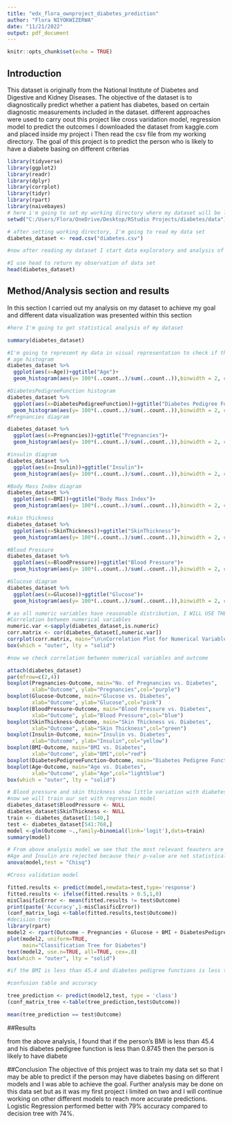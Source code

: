 ```yaml
---
title: "edx_flora_ownproject_diabetes_prediction"
author: "Flora NIYOKWIZERWA"
date: "11/21/2022"
output: pdf_document
---
```


```r
knitr::opts_chunk$set(echo = TRUE)
```

## Introduction
This dataset is originally from the National Institute of Diabetes and Digestive and Kidney
Diseases. The objective of the dataset is to diagnostically predict whether a patient has diabetes,
based on certain diagnostic measurements included in the dataset.
different approaches were used to carry oout this project like cross varidation model, regression model to predict the outcomes
I downloaded the dataset from kaggle.com and placed inside my project
i Then read the csv file from my working directory.
The goal of this project is to predict the person who is likely to have a diabete basing on different criterias

```r
library(tidyverse)
library(ggplot2)
library(readr)
library(dplyr)
library(corrplot)
library(tidyr)
library(rpart)
library(naivebayes)
# here i'm going to set my working directory where my dataset will be loaded
setwd("C:/Users/Flora/OneDrive/Desktop/RStudio Projects/diabetes/data")

# after setting working directory, I'm going to read my data set 
diabetes_dataset <- read.csv("diabetes.csv")

#now after reading my dataset I start data exploratory and analysis of my dataset

#I use head to return my observation of data set
head(diabetes_dataset)

```

## Method/Analysis section and results

In this section I carried out my analysis on my dataset to achieve my goal and different data visualization was presented within this section

```r
#here I'm going to get statistical analysis of my dataset 

summary(diabetes_dataset)

#I'm going to represent my data in visual representation to check if they have reasonable distribution
# age histogram 
diabetes_dataset %>%
  ggplot(aes(x=Age))+ggtitle("Age")+
  geom_histogram(aes(y= 100*(..count..)/sum(..count..)),binwidth = 2, color="black",fill="green")+ylab("Percentage")

#DiabetesPedigreeFunction histogram
diabetes_dataset %>%
  ggplot(aes(x=DiabetesPedigreeFunction))+ggtitle("Diabetes Pedigree Function")+
  geom_histogram(aes(y= 100*(..count..)/sum(..count..)),binwidth = 2, color="black",fill="blue")+ylab("Percentage")
#Pregnancies diagram

diabetes_dataset %>%
  ggplot(aes(x=Pregnancies))+ggtitle("Pregnancies")+
  geom_histogram(aes(y= 100*(..count..)/sum(..count..)),binwidth = 2, color="black",fill="pink")+ylab("Percentage")

#insulin diagram
diabetes_dataset %>%
  ggplot(aes(x=Insulin))+ggtitle("Insulin")+
  geom_histogram(aes(y= 100*(..count..)/sum(..count..)),binwidth = 2, color="black",fill="black")+ylab("Percentage")

#Body Mass Index diagram
diabetes_dataset %>%
  ggplot(aes(x=BMI))+ggtitle("Body Mass Index")+
  geom_histogram(aes(y= 100*(..count..)/sum(..count..)),binwidth = 2, color="black",fill="blue")+ylab("Percentage")

#skin thickness
diabetes_dataset %>%
  ggplot(aes(x=SkinThickness))+ggtitle("SkinThickness")+
  geom_histogram(aes(y= 100*(..count..)/sum(..count..)),binwidth = 2, color="black",fill="blue")+ylab("Percentage")

#Blood Pressure
diabetes_dataset %>%
  ggplot(aes(x=BloodPressure))+ggtitle("Blood Pressure")+
  geom_histogram(aes(y= 100*(..count..)/sum(..count..)),binwidth = 2, color="black",fill="blue")+ylab("Percentage")

#Glucose diagram
diabetes_dataset %>%
  ggplot(aes(x=Glucose))+ggtitle("Glucose")+
  geom_histogram(aes(y= 100*(..count..)/sum(..count..)),binwidth = 2, color="black",fill="blue")+ylab("Percentage")

# as all numeric variables have reasonable distribution, I WILL USE THEM for regression
#Correlation between numerical variables
numeric.var <-sapply(diabetes_dataset,is.numeric)
corr.matrix <- cor(diabetes_dataset[,numeric.var])
corrplot(corr.matrix, main="\n\nCorrelation Plot for Numerical Variables", order = "hclust", tl.col = "black", tl.srt=45, tl.cex=0.6, cl.cex=0.6)
box(which = "outer", lty = "solid")

#now we check correlation between numerical variables and outcome

attach(diabetes_dataset)
par(mfrow=c(2,4))
boxplot(Pregnancies~Outcome, main="No. of Pregnancies vs. Diabetes", 
        xlab="Outcome", ylab="Pregnancies",col="purple")
boxplot(Glucose~Outcome, main="Glucose vs. Diabetes", 
        xlab="Outcome", ylab="Glucose",col="pink")
boxplot(BloodPressure~Outcome, main="Blood Pressure vs. Diabetes", 
        xlab="Outcome", ylab="Blood Pressure",col="blue")
boxplot(SkinThickness~Outcome, main="Skin Thickness vs. Diabetes", 
        xlab="Outcome", ylab="Skin Thickness",col="green")
boxplot(Insulin~Outcome, main="Insulin vs. Diabetes", 
        xlab="Outcome", ylab="Insulin",col="yellow")
boxplot(BMI~Outcome, main="BMI vs. Diabetes", 
        xlab="Outcome", ylab="BMI",col="red")
boxplot(DiabetesPedigreeFunction~Outcome, main="Diabetes Pedigree Function vs. Diabetes", xlab="Outcome", ylab="DiabetesPedigreeFunction",col="lightgreen")
boxplot(Age~Outcome, main="Age vs. Diabetes", 
        xlab="Outcome", ylab="Age",col="lightblue")
box(which = "outer", lty = "solid")

# Blood pressure and skin thickness show little variation with diabetes so they will be escarded
#now we will train our set with regression model
diabetes_dataset$BloodPressure <- NULL
diabetes_dataset$SkinThickness <- NULL
train <- diabetes_dataset[1:540,]
test <- diabetes_dataset[541:768,]
model <-glm(Outcome ~.,family=binomial(link='logit'),data=train)
summary(model)

# From above analysis model we see that the most relevant feauters are Pregnancies, Glucose and BMI because they have low p-value
#Age and Insulin are rejected because their p-value are not statistically significant
anova(model,test = "Chisq")

#Cross validation model

fitted.results <- predict(model,newdata=test,type='response')
fitted.results <- ifelse(fitted.results > 0.5,1,0)
misClasificError <- mean(fitted.results != test$Outcome)
print(paste('Accuracy',1-misClasificError))
(conf_matrix_logi <-table(fitted.results,test$Outcome))
#decision tree
library(rpart)
model2 <- rpart(Outcome ~ Pregnancies + Glucose + BMI + DiabetesPedigreeFunction, data=train,method="class")
plot(model2, uniform=TRUE, 
     main="Classification Tree for Diabetes")
text(model2, use.n=TRUE, all=TRUE, cex=.8)
box(which = "outer", lty = "solid")

#if the BMI is less than 45.4 and diabetes pedigree functions is less than 0.8745, the person is likely to have diabetes

#confusion table and accuracy

tree_prediction <- predict(model2,test, type = 'class')
(conf_matrix_tree <-table(tree_prediction,test$Outcome))

mean(tree_prediction == test$Outcome)

```

##Results

from the above analysis, I found that if the person's BMI is less than 45.4 and his diabetes pedigree function is less than 0.8745 then the person is likely to have diabete

##Conclusion
The objective of this project was to train my data set so that I may be able to predict if the person may have diabetes basing on different models and I was able to achieve the goal.
Further analysis may be done on this data set but as it was my first project i limited on two and I will continue working on other different models to reach more accurate predictions.
Logistic Regression performed better with 79% accuracy compared to decision tree with 74%.
